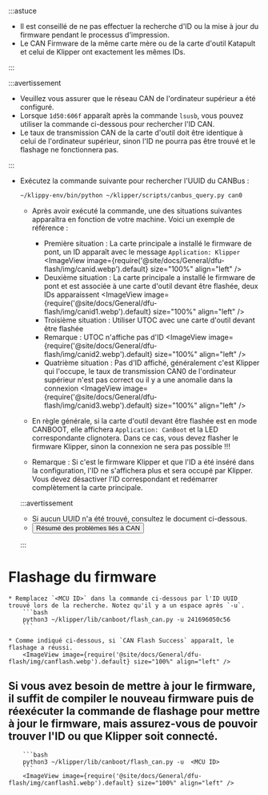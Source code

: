 :::astuce

* Il est conseillé de ne pas effectuer la recherche d'ID ou la mise à jour du firmware pendant le processus d'impression.
* Le CAN Firmware de la même carte mère ou de la carte d'outil Katapult et celui de Klipper ont exactement les mêmes IDs.

:::

:::avertissement

* Veuillez vous assurer que le réseau CAN de l'ordinateur supérieur a été configuré.
* Lorsque `1d50:606f` apparaît après la commande `lsusb`, vous pouvez utiliser la commande ci-dessous pour rechercher l'ID CAN.
* Le taux de transmission CAN de la carte d'outil doit être identique à celui de l'ordinateur supérieur, sinon l'ID ne pourra pas être trouvé et le flashage ne fonctionnera pas.

:::

* Exécutez la commande suivante pour rechercher l'UUID du CANBus :

    ```bash
    ~/klippy-env/bin/python ~/klipper/scripts/canbus_query.py can0
    ```

    * Après avoir exécuté la commande, une des situations suivantes apparaîtra en fonction de votre machine. Voici un exemple de référence :
        * Première situation : La carte principale a installé le firmware de pont, un ID apparaît avec le message `Application: Klipper`
            <ImageView image={require('@site/docs/General/dfu-flash/img/canid.webp').default} size="100%" align="left" />  
        * Deuxième situation : La carte principale a installé le firmware de pont et est associée à une carte d'outil devant être flashée, deux IDs apparaissent
            <ImageView image={require('@site/docs/General/dfu-flash/img/canid1.webp').default} size="100%" align="left" />  
        * Troisième situation : Utiliser UTOC avec une carte d'outil devant être flashée
        * Remarque : UTOC n'affiche pas d'ID
            <ImageView image={require('@site/docs/General/dfu-flash/img/canid2.webp').default} size="100%" align="left" />  
        * Quatrième situation : Pas d'ID affiché, généralement c'est Klipper qui l'occupe, le taux de transmission CAN0 de l'ordinateur supérieur n'est pas correct ou il y a une anomalie dans la connexion
            <ImageView image={require('@site/docs/General/dfu-flash/img/canid3.webp').default} size="100%" align="left" />  

    * En règle générale, si la carte d'outil devant être flashée est en mode CANBOOT, elle affichera `Application: CanBoot` et la LED correspondante clignotera. Dans ce cas, vous devez flasher le firmware Klipper, sinon la connexion ne sera pas possible !!!
    * Remarque : Si c'est le firmware Klipper et que l'ID a été inséré dans la configuration, l'ID ne s'affichera plus et sera occupé par Klipper. Vous devez désactiver l'ID correspondant et redémarrer complètement la carte principale.

    :::avertissement

    * Si aucun UUID n'a été trouvé, consultez le document ci-dessous.  
    * <Button variant="contained" disableElevation component="a" rel="noopener" href="/docs/DebugDoc/faq/klipper_can">Résumé des problèmes liés à CAN</Button>

    :::

# Flashage du firmware

    * Remplacez `<MCU ID>` dans la commande ci-dessous par l'ID UUID trouvé lors de la recherche. Notez qu'il y a un espace après `-u`.
        ```bash
        python3 ~/klipper/lib/canboot/flash_can.py -u 241696050c56
        ```

    * Comme indiqué ci-dessous, si `CAN Flash Success` apparaît, le flashage a réussi.
        <ImageView image={require('@site/docs/General/dfu-flash/img/canflash.webp').default} size="100%" align="left" />  

## Si vous avez besoin de mettre à jour le firmware, il suffit de compiler le nouveau firmware puis de réexécuter la commande de flashage pour mettre à jour le firmware, mais assurez-vous de pouvoir trouver l'ID ou que Klipper soit connecté.

        ```bash
        python3 ~/klipper/lib/canboot/flash_can.py -u  <MCU ID>
        ```
        <ImageView image={require('@site/docs/General/dfu-flash/img/canflash1.webp').default} size="100%" align="left" />
